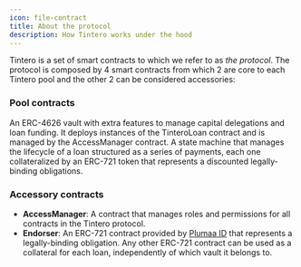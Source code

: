 ```yaml
---
icon: file-contract
title: About the protocol
description: How Tintero works under the hood
---
```


Tintero is a set of smart contracts to which we refer to as _the protocol_. The protocol is composed by 4 smart contracts from which 2 are core to each Tintero pool and the other 2 can be considered accessories:

### Pool contracts

<CardGroup cols={1}>
  <Card
    title="TinteroVault"
    icon="vault"
    href="/protocol/vault"
  >
   An ERC-4626 vault with extra features to manage capital delegations and loan funding. It deploys instances of the TinteroLoan contract and is managed by the AccessManager contract.  
  </Card>
  <Card
    title="TinteroLoan"
    icon="landmark"
    href="/protocol/loan"
  >
    A state machine that manages the lifecycle of a loan structured as a series of payments, each one collateralized by an ERC-721 token that represents a discounted legally-binding obligations.
  </Card>
</CardGroup>

### Accessory contracts

- **AccessManager**: A contract that manages roles and permissions for all contracts in the Tintero protocol.
- **Endorser**: An ERC-721 contract provided by [Plumaa ID](https://docs.plumaa.id) that represents a legally-binding obligation. Any other ERC-721 contract can be used as a collateral for each loan, independently of which vault it belongs to.
